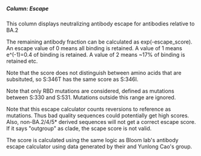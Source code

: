 ##### Column: Escape

This column displays neutralizing antibody escape for antibodies relative to BA.2

The remaining antibody fraction can be calculated as exp(-escape_score). An escape value of 0 means all binding is retained. A value of 1 means e^(-1)=0.4 of binding is retained. A value of 2 means ~17% of binding is retained etc.

Note that the score does not distinguish between amino acids that are subsituted, so S:346T has the same score as S:346I.

Note that only RBD mutations are considered, defined as mutations between S:330 and S:531. Mutations outside this range are ignored.

Note that this escape calculator counts reversions to reference as mutations. Thus bad quality sequences could potentially get high scores. Also, non-BA.2/4/5* derived sequences will not get a correct escape score. If it says "outgroup" as clade, the scape score is not valid.

The score is calculated using the same logic as Bloom lab's antibody escape calculator using data generated by their and Yunlong Cao's group.
